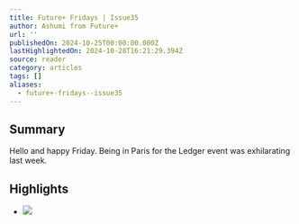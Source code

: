 ```yaml
---
title: Future+ Fridays | Issue35
author: Ashumi from Future+
url: ''
publishedOn: 2024-10-25T00:00:00.000Z
lastHighlightedOn: 2024-10-28T16:21:29.394Z
source: reader
category: articles
tags: []
aliases:
  - future+-fridays--issue35
---
```

## Summary

Hello and happy Friday. Being in Paris for the Ledger event was exhilarating last week.

## Highlights
- ![](https://media.beehiiv.com/cdn-cgi/image/fit=scale-down,format=auto,onerror=redirect,quality=80/uploads/asset/file/402d6ed6-3cac-49ad-974d-25d8a526a262/464145369_1245185446517248_8833383719450182055_n.jpg?t=1729863442)
